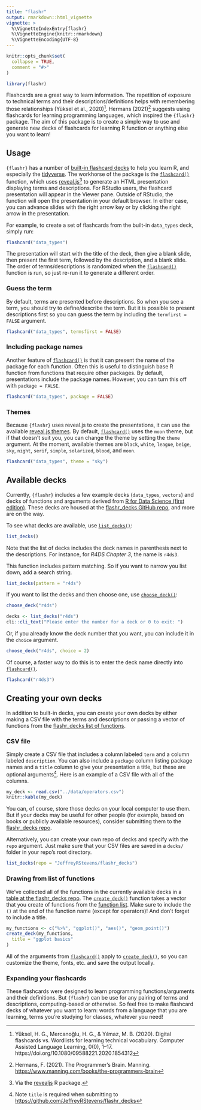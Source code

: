 ```yaml
---
title: "flashr"
output: rmarkdown::html_vignette
vignette: >
  %\VignetteIndexEntry{flashr}
  %\VignetteEngine{knitr::rmarkdown}
  %\VignetteEncoding{UTF-8}
---
```


```r
knitr::opts_chunk$set(
  collapse = TRUE,
  comment = "#>"
)
```

```r
library(flashr)
```

Flashcards are a great way to learn information. The repetition of exposure to technical terms and their descriptions/definitions helps with remembering those relationships (Yüksel et al., 2020)^[Yüksel, H. G., Mercanoğlu, H. G., & Yılmaz, M. B. (2020). Digital flashcards vs. Wordlists for learning technical vocabulary. Computer Assisted Language Learning, 0(0), 1–17. https://doi.org/10.1080/09588221.2020.1854312]. Hermans (2021)^[Hermans, F. (2021). The Programmer’s Brain. Manning. [https://www.manning.com/books/the-programmers-brain](https://www.manning.com/books/the-programmers-brain)] suggests using flashcards for learning programming languages, which inspired the `{flashr}` package. The aim of this package is to create a simple way to use and generate new decks of flashcards for learning R function or anything else you want to learn!

## Usage
`{flashr}` has a number of [built-in flashcard decks](https://github.com/JeffreyRStevens/flashr_decks) to help you learn R, and especially the [tidyverse](tidyverse.org/). The workhorse of the package is the [`flashcard()`](https://jeffreyrstevens.github.io/flashr/reference/flashcard.html) function, which uses [reveal.js](https://revealjs.com/)^[Via the [revealjs](https://github.com/rstudio/revealjs) R package.] to generate an HTML presentation displaying terms and descriptions. For RStudio users, the flashcard presentation will appear in the Viewer pane. Outside of RStudio, the function will open the presentation in your default browser. In either case, you can advance slides with the right arrow key or by clicking the right arrow in the presentation.

For example, to create a set of flashcards from the built-in `data_types` deck, simply run:
```r
flashcard("data_types")
```
The presentation will start with the title of the deck, then give a blank slide, then present the first term, followed by the description, and a blank slide. The order of terms/descriptions is randomized when the [`flashcard()`](https://jeffreyrstevens.github.io/flashr/reference/flashcard.html) function is run, so just re-run it to generate a different order.

### Guess the term
By default, terms are presented before descriptions. So when you see a term, you should try to define/describe the term. But it is possible to present descriptions first so you can guess the term by including the `termfirst = FALSE` argument.
```r
flashcard("data_types", termsfirst = FALSE)
```

### Including package names
Another feature of [`flashcard()`](https://jeffreyrstevens.github.io/flashr/reference/flashcard.html) is that it can present the name of the package for each function. Often this is useful to distinguish base R function from functions that require other packages. By default, presentations include the package names. However, you can turn this off with `package = FALSE`.

```r
flashcard("data_types", package = FALSE)
```

### Themes
Because `{flashr}` uses reveal.js to create the presentations, it can use the available [reveal.js themes](https://revealjs.com/themes/). By default, [`flashcard()`](https://jeffreyrstevens.github.io/flashr/reference/flashcard.html) uses the `moon` theme, but if that doesn't suit you, you can change the theme by setting the `theme` argument. At the moment, available themes are `black`, `white`, `league`, `beige`, `sky`, `night`, `serif`, `simple`, `solarized`, `blood`, and `moon`.
```r
flashcard("data_types", theme = "sky")
```

## Available decks
Currently, `{flashr}` includes a few example decks (`data_types`, `vectors`) and decks of functions and arguments derived from [R for Data Science (first edition)](https://r4ds.had.co.nz/). These decks are housed at the [flashr_decks GitHub repo](https://github.com/JeffreyRStevens/flashr_decks), and more are on the way.

To see what decks are available, use [`list_decks()`](https://jeffreyrstevens.github.io/flashr/reference/list_decks.html):
```r
list_decks()
```

Note that the list of decks includes the deck names in parenthesis next to the descriptions. For instance, for _R4DS Chapter 3_, the name is `r4ds3`.

This function includes pattern matching. So if you want to narrow you list down, add a search string.
```r
list_decks(pattern = "r4ds")
```



If you want to list the decks and then choose one, use [`choose_deck()`](https://jeffreyrstevens.github.io/flashr/reference/choose_deck.html):
```r
choose_deck("r4ds")
```

```r
decks <- list_decks("r4ds")
cli::cli_text("Please enter the number for a deck or 0 to exit: ")
```

Or, if you already know the deck number that you want, you can include it in the `choice` argument.

```r
choose_deck("r4ds", choice = 2)
```

Of course, a faster way to do this is to enter the deck name directly into [`flashcard()`](https://jeffreyrstevens.github.io/flashr/reference/flashcard.html). 
```r
flashcard("r4ds3")
```

## Creating your own decks

In addition to built-in decks, you can create your own decks by either making a CSV file with the terms and descriptions or passing a vector of functions from the [flashr_decks list of functions](https://jeffreyrstevens.github.io/flashr_decks/functions.html). 

### CSV file

Simply create a CSV file that includes a column labeled `term` and a column labeled `description`. You can also include a `package` column listing package names and a `title` column to give your presentation a title, but these are optional arguments^[Note `title` is required when submitting to [https://github.com/JeffreyRStevens/flashr_decks](flashr_decks)]. Here is an example of a CSV file with all of the columns.

```r
my_deck <- read.csv("../data/operators.csv")
knitr::kable(my_deck)
```

You can, of course, store those decks on your local computer to use them. But if your decks may be useful for other people (for example, based on books or publicly available resources), consider submitting them to the [flashr_decks repo](https://github.com/JeffreyRStevens/flashr_decks/).

Alternatively, you can create your own repo of decks and specify with the `repo` argument. Just make sure that your CSV files are saved in a `decks/` folder in your repo's root directory.
```r
list_decks(repo = "JeffreyRStevens/flashr_decks")
```

### Drawing from list of functions

We've collected all of the functions in the currently available decks in a [table at the flashr_decks repo](https://jeffreyrstevens.github.io/flashr_decks/functions.html). The [`create_deck()`](https://jeffreyrstevens.github.io/flashr/reference/create_deck.html) function takes a vector that you create of functions from the [function list](https://jeffreyrstevens.github.io/flashr_decks/functions.html). Make sure to include the `()` at the end of the function name (except for operators)! And don't forget to include a title.

```r
my_functions <- c("%>%", "ggplot()", "aes()", "geom_point()")
create_deck(my_functions,
  title = "ggplot basics"
)
```

All of the arguments from [`flashcard()`](https://jeffreyrstevens.github.io/flashr/reference/flashcard.html) apply to [`create_deck()`](https://jeffreyrstevens.github.io/flashr/reference/create_deck.html), so you can customize the theme, fonts, etc. and save the output locally.

### Expanding your flashcards

These flashcards were designed to learn programming functions/arguments and their definitions. But `{flashr}` can be use for any pairing of terms and descriptions, computing-based or otherwise. So feel free to make flashcard decks of whatever you want to learn: words from a language that you are learning, terms you're studying for classes, whatever you need!
